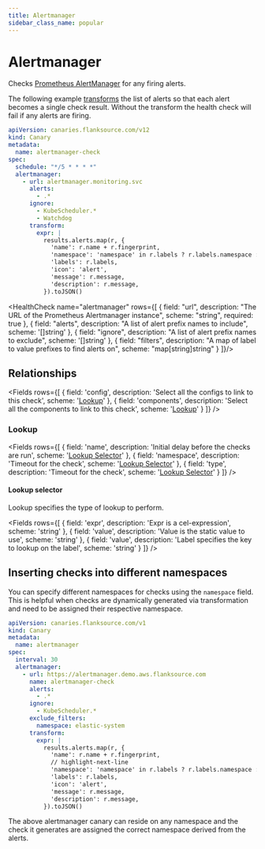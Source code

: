 ```yaml
---
title: Alertmanager
sidebar_class_name: popular
---
```


# <Icon name="prometheus"/> Alertmanager

Checks [Prometheus AlertManager](https://prometheus.io/docs/alerting/latest/alertmanager/) for any firing alerts.

The following example [transforms](../concepts/expressions/transforms) the list of alerts so that each alert becomes a single check result. Without the transform the health check will fail if any alerts are firing.

```yaml title="alert-manager-check.yaml" file=../../../modules/canary-checker/fixtures/datasources/alertmanager_mix.yaml
apiVersion: canaries.flanksource.com/v12
kind: Canary
metadata:
  name: alertmanager-check
spec:
  schedule: "*/5 * * * *"
  alertmanager:
    - url: alertmanager.monitoring.svc
      alerts:
        - .*
      ignore:
        - KubeScheduler.*
        - Watchdog
      transform:
        expr: |
          results.alerts.map(r, {
            'name': r.name + r.fingerprint,
            'namespace': 'namespace' in r.labels ? r.labels.namespace : '',
            'labels': r.labels,
            'icon': 'alert',
            'message': r.message,
            'description': r.message,
          }).toJSON()
```

<HealthCheck name="alertmanager" rows={[
  {
    field: "url",
    description: "The URL of the Prometheus Alertmanager instance",
    scheme: "string",
    required: true
  },
  {
    field: "alerts",
    description: "A list of alert prefix names to include",
    scheme: '[]string'
  },
  {
    field: "ignore",
    description: "A list of alert prefix names to exclude",
    scheme: '[]string'
  },
  {
    field: "filters",
    description: "A map of label to value prefixes to find alerts on",
    scheme: "map[string]string"
  }
]}/>

## Relationships

<Fields
  rows={[
    {
      field: 'config',
      description: 'Select all the configs to link to this check',
      scheme: '[Lookup](#lookup)'
    },
    {
      field: 'components',
      description: 'Select all the components to link to this check',
      scheme: '[Lookup](#lookup)'
    }
  ]}
/>

### Lookup

<Fields
  rows={[
    {
      field: 'name',
      description: 'Initial delay before the checks are run',
      scheme: '[Lookup Selector](#lookup-selector)'
    },
    {
      field: 'namespace',
      description: 'Timeout for the check',
      scheme: '[Lookup Selector](#lookup-selector)'
    },
    {
      field: 'type',
      description: 'Timeout for the check',
      scheme: '[Lookup Selector](#lookup-selector)'
    }
  ]}
/>

#### Lookup selector

Lookup specifies the type of lookup to perform.

<Fields
  rows={[
    {
      field: 'expr',
      description: 'Expr is a cel-expression',
      scheme: 'string'
    },
    {
      field: 'value',
      description: 'Value is the static value to use',
      scheme: 'string'
    },
    {
      field: 'value',
      description: 'Label specifies the key to lookup on the label',
      scheme: 'string'
    }
  ]}
/>

## Inserting checks into different namespaces

You can specify different namespaces for checks using the `namespace` field. This is helpful when checks are dynamically generated via transformation
and need to be assigned their respective namespace.

```yaml title="alertmanager.yaml"
apiVersion: canaries.flanksource.com/v1
kind: Canary
metadata:
  name: alertmanager
spec:
  interval: 30
  alertmanager:
    - url: https://alertmanager.demo.aws.flanksource.com
      name: alertmanager-check
      alerts:
        - .*
      ignore:
        - KubeScheduler.*
      exclude_filters:
        namespace: elastic-system
      transform:
        expr: |
          results.alerts.map(r, {
            'name': r.name + r.fingerprint,
            // highlight-next-line
            'namespace': 'namespace' in r.labels ? r.labels.namespace : '',
            'labels': r.labels,
            'icon': 'alert',
            'message': r.message,
            'description': r.message,
          }).toJSON()
```

The above alertmanager canary can reside on any namespace and the check it generates are assigned the correct namespace derived from the alerts.

